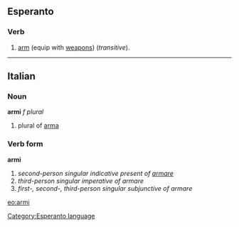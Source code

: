==Esperanto==
===Verb===
# [[arm]] (equip with [[weapon]]s) (''transitive'').

{{Universala Vortaro}}
----

==Italian==
===Noun===
'''armi''' ''f plural''

# plural of [[arma]]

===Verb form===
'''armi'''

# ''second-person singular indicative present of [[armare]]''
# ''third-person singular imperative of armare''
# ''first-, second-, third-person singular subjunctive of armare''

[[eo:armi]]
[[Category:Esperanto language]]